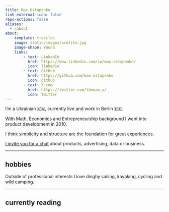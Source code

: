 ```yaml
---
title: Max Ostapenko
link-external-icon: false
repo-actions: false
aliases:
  - /about
about:
    template: trestles
    image: static/images/profile.jpg
    image-shape: round
    links:
        - text: LinkedIn
          href: https://www.linkedin.com/in/max-ostapenko/
          icon: linkedin
        - text: GitHub
          href: https://github.com/max-ostapenko
          icon: github
        - text: X.com
          href: https://twitter.com/themax_o/
          icon: twitter
---
```


I'm a Ukrainian 🇺🇦, currently live and work in Berlin 🇩🇪.

With Math, Economics and Entrepreneurship background I went into product development in 2010.

I think simplicity and structure are the foundation for great experiences.

[I invite you for a chat](https://cal.com/max-ostapenko/60min?duration=30) about products, advertising, data or business.

---

## hobbies

Outside of professional interests I love dinghy sailing, kayaking, cycling and wild camping.

---

## currently reading

```{=html}
<style type="text/css">

        .gr_custom_each_container_1699272653 {
            /* customize each individual book container here */
            width: 100%;
            clear: both;
            margin-bottom: 10px;
            overflow: auto;
            padding-bottom: 4px;
            border-bottom: 1px solid #aaa;
        }

        .gr_custom_book_container_1699272653 {
            /* customize your book covers here */
            overflow: hidden;
            height: 75px;
            float: right;
            margin-right: 4px;
            width: 49px;
        }

        .gr_custom_author_1699272653 {
            /* customize your author names here */
            font-size: 12px;
        }
        .gr_custom_header_1699272653 {
            display: none;
        }

        .gr_custom_container_1699272653 center {
            display: none;
        }

    </style>
    <div id="gr_custom_widget_1699272653"></div>
    <script
        src="https://www.goodreads.com/review/custom_widget/70245794.My%20bookshelf?cover_position=left&cover_size=small&num_books=5&order=a&shelf=currently-reading&show_author=1&show_cover=1&show_rating=0&show_review=0&show_tags=0&show_title=1&sort=date_added&widget_bg_color=FFFFFF&widget_bg_transparent=&widget_border_width=0&widget_id=1699272653&widget_text_color=000000&widget_title_size=small&widget_width=small"
        type="text/javascript" charset="utf-8"></script>
```

